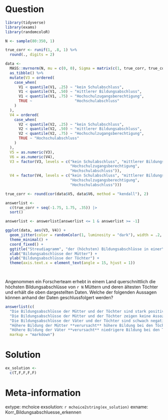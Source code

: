 Question
========
```r
library(tidyverse)
library(exams)
library(randomcoloR)

N <- sample(80:350, 1)

true_corr <- runif(1, .8, 1) %>% 
  round(., digits = 2) 

data <-
  MASS::mvrnorm(N, mu = c(0, 0), Sigma = matrix(c(1, true_corr, true_corr, 1), 2, 2)) %>%
  as_tibble() %>%
  mutate(V3 = ordered(
    case_when(
      V1 < quantile(V1, .25) ~ "kein Schulabschluss",
      V1 < quantile(V1, .50) ~ "mittlerer Bildungsabschluss",
      V1 < quantile(V1, .75) ~ "Hochschulzugangsberechtigung",
      TRUE ~                   "Hochschulabschluss"
    )
  ),
  V4 = ordered(
    case_when(
      V2 < quantile(V2, .25) ~ "kein Schulabschluss",
      V2 < quantile(V2, .50) ~ "mittlerer Bildungsabschluss",
      V2 < quantile(V2, .75) ~ "Hochschulzugangsberechtigung",
      TRUE ~ "Hochschulabschluss"
    )
  ),
  V5 = as.numeric(V3),
  V6 = as.numeric(V4),
  V3 = factor(V3, levels = c("kein Schulabschluss", "mittlerer Bildungsabschluss",
                             "Hochschulzugangsberechtigung",
                             "Hochschulabschluss")),
  V4 = factor(V4, levels = c("kein Schulabschluss", "mittlerer Bildungsabschluss",
                             "Hochschulzugangsberechtigung",
                             "Hochschulabschluss")))

true_corr <- round(cor(data$V5, data$V6, method = "kendall"), 2)

answerlist <- 
  c(true_corr + seq(-1.75, 1.75, .35)) |> 
  sort() 

answerlist <- answerlist[answerlist <= 1 & answerlist >= -1]

ggplot(data, aes(V3, V4)) + 
  geom_jitter(color = randomColor(1, luminosity = "dark"), width = .2, height = .2, alpha =.4) +
  theme_minimal() + 
  coord_fixed() +
  ggtitle("Streudiagramm", "der (höchsten) Bildungsabschlüsse in einer\nStichprobe von Müttern und Töchtern") +
  xlab("Bildungsabschlüsse der Mütter") + 
  ylab("Bildungsabschlüsse der Töchter") +
  theme(axis.text.x = element_text(angle = 15, hjust = 1))

  
```

Angenommen ein Forscherteam erhebt in einem Land querschnittlich die höchsten Bildungsabschlüsse von `r N` Müttern und deren ältesten Töchter und erhält die oben dargestellten Daten. Welche der folgenden Aussagen können anhand der Daten geschlussfolgert werden?

```r
answerlist(c(
  "Die Bildungsabschlüsse der Mütter und der Töchter sind stark positiv korreliert.",
  "Die Bildungsabschlüsse der Mütter und der Töchter zeigen keine Assoziation.",
  "Die Bildungsabschlüsse der Väter und der Töchter sind schwach negativ korreliert.",
  "Höhere Bildung der Mütter **verursacht** höhere Bildung bei den Töchternz.",
  "Höhere Bildung der Väter **verursacht** niedrigere Bildung bei den Töchtern."),
  markup = "markdown")
```


Solution
========



```r
ex_solution <- 
  c(T,F,F,F,F)
```



Meta-information
================
extype: mchoice
exsolution: `r mchoice2string(ex_solution)`
exname: Korr_Bildungsabschluesse_erkennen